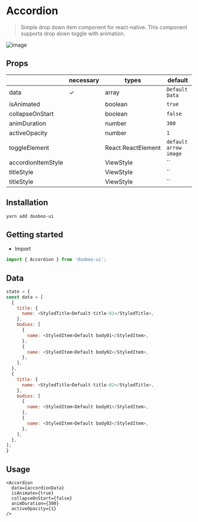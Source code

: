 
<Meta title="Components|Accordion" />

# Accordion

> Simple drop down item component for react-native. This component supports drop down toggle with animation.<br/>

![image](https://user-images.githubusercontent.com/27461460/47951961-a7a7e500-dfab-11e8-9189-86c0eddb6e12.gif)

## Props

|                    | necessary | types              | default               |
| ------------------ | --------- | ------------------ | --------------------- |
| data               | ✓         | array              | `Default Data`        |
| isAnimated         |           | boolean            | `true`                |
| collapseOnStart    |           | boolean            | `false`               |
| animDuration       |           | number             | `300`                 |
| activeOpacity      |           | number             | `1`                   |
| toggleElement      |           | React.ReactElement | `default arrow image` |
| accordionItemStyle |           | ViewStyle          | ``                    |
| titleStyle         |           | ViewStyle          | ``                    |
| titleStyle         |           | ViewStyle          | ``                    |

## Installation

```sh
yarn add dooboo-ui
```

## Getting started

- Import

```javascript
import { Accordion } from 'dooboo-ui';
```

## Data

```javascript
state = {
const data = [
  {
    title: {
      name: <StyledTitle>Defualt-title-01</StyledTitle>,
    },
    bodies: [
      {
        name: <StyledItem>Default body01</StyledItem>,
      },
      {
        name: <StyledItem>Default body02</StyledItem>,
      },
    ],
  },
  {
    title: {
      name: <StyledTitle>Defualt-title-02</StyledTitle>,
    },
    bodies: [
      {
        name: <StyledItem>Default body01</StyledItem>,
      },
      {
        name: <StyledItem>Default body02</StyledItem>,
      },
    ],
  },
];
}
```

## Usage

```tsx
<Accordion
  data={accordionData}
  isAnimate={true}
  collapseOnStart={false}
  animDuration={300}
  activeOpacity={1}
/>
```
